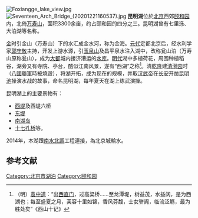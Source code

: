 {{Coord|39.9939721|116.2732784|type:landmark_region:CN-11_source:GoogleMaps|format=dms|display=title}}
{{Location map
 |China
 |label=昆明湖
 |lat=39.99
 |long=116.27
 |position=right
 |width=300
 |float=auto
 |caption=昆明湖位置图
 }}
[[File:Foxiangge_lake_view.jpg|thumb]]
[[File:Seventeen_Arch_Bridge_(20201221160537).jpg|thumb]]
'''昆明湖'''位於[[北京|北京]]西郊[[颐和园|颐和园]]内，北倚[[万寿山|万寿山]]，面积3300余亩，约占颐和园的四分之三。昆明湖曾有七里泺、大泊湖等名称。

[[金|金]]时引金山（万寿山）下的水汇成金水河，称为金海。[[元代|元代]]定都北京后，经水利学家[[郭守敬|郭守敬]]主持，开发上游水源，引[[玉泉山|玉泉山]]及昌平泉水注入湖中，改称瓮山泊（万寿山原称瓮山），成为[[大都|大都]]城内接济漕运的[[水库|水库]]。[[明代|明代]]湖中多植荷花，周围种植稻谷，湖旁又有寺院、亭台，酷似江南风景，遂有“西湖”之称<ref>（明）[[袁中道|袁中道]]：“出[[西直门|西直门]]，过高梁桥……至龙潭堤，树益茂，水益阔，是为西湖也；每至盛夏之月，芙容十里如锦，香风芬馥，士女骈阗，临流泛觞，最为胜处矣”《西山十记》</ref>。清[[乾隆|乾隆]]建[[清漪园|清漪园]]时（[[八國聯軍|八國聯軍]]時被燒毀），将湖开拓，成为现在的规模，并取[[汉武帝|汉武帝]]在[[长安|长安]]开凿[[昆明池|昆明池]]操演水战的故事，命名昆明湖，每年夏天在湖上练武演操。

昆明湖上的主要景物有：
* [[颐和园#西堤|西堤]]及西堤六桥
* [[颐和园#东堤|东堤]]
* [[颐和园#南湖岛|南湖岛]]
* [[颐和园#十七孔桥|十七孔桥]]等。

2014年，本湖跟[[南水北調|南水北調]]工程連接，為北京城輸水。

==参考文献==
{{Reflist}}

[[Category:北京市湖泊|Category:北京市湖泊]]
[[Category:颐和园|Category:颐和园]]